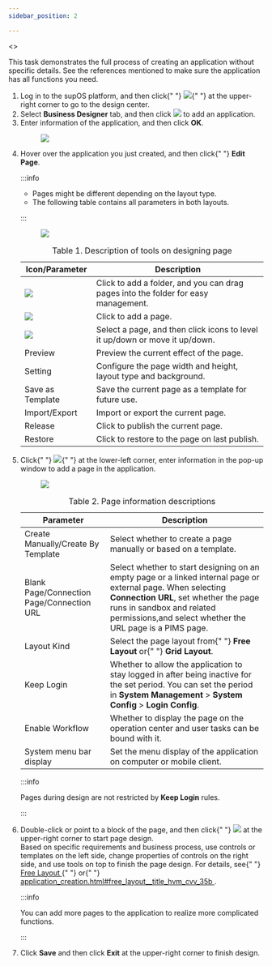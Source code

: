 ```yaml
---
sidebar_position: 2

---
```


<>
<div>
    <section
      className="section"
      id="creating_an_application__context_pvw_xz5_35b"
    >
      <p>
        This task demonstrates the full process of creating an application
        without specific details. See the references mentioned to make sure the
        application has all functions you need.
      </p>
    </section>
    <section id="creating_an_application__steps_yz5_yz5_35b">
      <ol id="creating_an_application__steps_yz5_yz5_35b">
        <li className="stepexpand">
          <span>
            Log in to the supOS platform, and then click{" "}
            <img
              id="creating_an_application__image_pnw_yz5_35b"
              src="https://wordpressfreezonex.oss-cn-hangzhou.aliyuncs.com/appDesign/7.png"
            />{" "}
            at the upper-right corner to go to the design center.
          </span>
        </li>
        <li className="stepexpand">
          <span>
            Select <strong>Business Designer</strong> tab, and
            then click <img
              id="creating_an_application__image_qnw_yz5_35b"
              src="https://wordpressfreezonex.oss-cn-hangzhou.aliyuncs.com/appDesign/16.png"
            /> to add an application.
          </span>
        </li>
        <li className="stepexpand">
          <span>
            Enter information of the application, and then click <strong>OK</strong>.
          </span>
          <div>
            <figure
              className="fignone"
              id="creating_an_application__fig_x3p_kbv_35b"
            >
              <img
                id="creating_an_application__image_dcn_lbv_35b"
                src="https://wordpressfreezonex.oss-cn-hangzhou.aliyuncs.com/appDesign/1.png"
              />
            </figure>
          </div>
        </li>
        <li className="stepexpand">
          <span>
            Hover over the application you just created, and then click{" "}
            <strong>Edit Page</strong>.
          </span>


:::info

<ul><li>Pages might be different depending on the layout type.</li>
<li>The following table contains all parameters in both layouts.</li></ul>

:::

<div>

<figure
              className="fignone"
              id="creating_an_application__fig_lqf_xhv_35b"
            >
              <img
                id="creating_an_application__image_mqf_xhv_35b"
                src="https://wordpressfreezonex.oss-cn-hangzhou.aliyuncs.com/appDesign/5.png"
              />
            </figure>
          </div>
          <div>
            <table
              id="creating_an_application__table_usw_42v_35b"
              className="frame-all"
            >
              <caption>
                <span className="table--title-label">Table 1. </span>
                <span id="creating_an_application__title_vsw_42v_35b">
                  Description of tools on designing page
                </span>
              </caption>
              <colgroup>
                <col style={{ width: "25.97402597402597%" }} />
                <col style={{ width: "74.02597402597402%" }} />
              </colgroup>
              <thead>
                <tr>
                  <th id="creating_an_application__table_usw_42v_35b__entry__1">
                    Icon/Parameter
                  </th>
                  <th id="creating_an_application__table_usw_42v_35b__entry__2">
                    Description
                  </th>
                </tr>
              </thead>
              <tbody>
                <tr>
                  <td headers="creating_an_application__table_usw_42v_35b__entry__1">
                    <img
                      id="creating_an_application__image_mqc_q2v_35b"
                      src="https://wordpressfreezonex.oss-cn-hangzhou.aliyuncs.com/appDesign/Snap6.png"
                    />
                  </td>
                  <td headers="creating_an_application__table_usw_42v_35b__entry__2">
                    Click to add a folder, and you can drag pages into the
                    folder for easy management.
                  </td>
                </tr>
                <tr>
                  <td headers="creating_an_application__table_usw_42v_35b__entry__1">
                    <img
                      id="creating_an_application__image_nqc_q2v_35b"
                      src="https://wordpressfreezonex.oss-cn-hangzhou.aliyuncs.com/appDesign/Snap1.png"
                    />
                  </td>
                  <td headers="creating_an_application__table_usw_42v_35b__entry__2">
                    Click to add a page.
                  </td>
                </tr>
                <tr>
                  <td headers="creating_an_application__table_usw_42v_35b__entry__1">
                    <img
                      id="creating_an_application__image_oqc_q2v_35b"
                      src="https://wordpressfreezonex.oss-cn-hangzhou.aliyuncs.com/appDesign/Snap8.png"
                    />
                  </td>
                  <td headers="creating_an_application__table_usw_42v_35b__entry__2">
                    Select a page, and then click icons to level it up/down or
                    move it up/down.
                  </td>
                </tr>
                <tr>
                  <td headers="creating_an_application__table_usw_42v_35b__entry__1">
                    Preview
                  </td>
                  <td headers="creating_an_application__table_usw_42v_35b__entry__2">
                    Preview the current effect of the page.
                  </td>
                </tr>
                <tr>
                  <td headers="creating_an_application__table_usw_42v_35b__entry__1">
                    Setting
                  </td>
                  <td headers="creating_an_application__table_usw_42v_35b__entry__2">
                    Configure the page width and height, layout type and
                    background.
                  </td>
                </tr>
                <tr>
                  <td headers="creating_an_application__table_usw_42v_35b__entry__1">
                    Save as Template
                  </td>
                  <td headers="creating_an_application__table_usw_42v_35b__entry__2">
                    Save the current page as a template for future use.
                  </td>
                </tr>
                <tr>
                  <td headers="creating_an_application__table_usw_42v_35b__entry__1">
                    Import/Export
                  </td>
                  <td headers="creating_an_application__table_usw_42v_35b__entry__2">
                    Import or export the current page.
                  </td>
                </tr>
                <tr>
                  <td headers="creating_an_application__table_usw_42v_35b__entry__1">
                    Release
                  </td>
                  <td headers="creating_an_application__table_usw_42v_35b__entry__2">
                    Click to publish the current page.
                  </td>
                </tr>
                <tr>
                  <td headers="creating_an_application__table_usw_42v_35b__entry__1">
                    Restore
                  </td>
                  <td headers="creating_an_application__table_usw_42v_35b__entry__2">
                    Click to restore to the page on last publish.
                  </td>
                </tr>
              </tbody>
            </table>
          </div>
        </li>
        <li className="stepexpand">
          <span>
            Click{" "}
            <img
              id="creating_an_application__image_shd_rcv_35b"
              src="https://wordpressfreezonex.oss-cn-hangzhou.aliyuncs.com/appDesign/Snap1.png"
            />{" "}
            at the lower-left corner, enter information in the pop-up window to
            add a page in the application.
          </span>
          <div>
            <figure
              className="fignone"
              id="creating_an_application__fig_kyt_scv_35b"
            >
              <img
                id="creating_an_application__image_lyt_scv_35b"
                src="https://wordpressfreezonex.oss-cn-hangzhou.aliyuncs.com/appDesign/2.png"
              />
            </figure>
            <table
              id="creating_an_application__table_m42_wcv_35b"
              className="frame-all"
            >
              <caption>
                <span className="table--title-label">Table 2. </span>
                <span id="creating_an_application__title_n42_wcv_35b">
                  Page information descriptions
                </span>
              </caption>
              <colgroup>
                <col style={{ width: "36.496350364963504%" }} />
                <col style={{ width: "63.503649635036496%" }} />
              </colgroup>
              <thead>
                <tr>
                  <th id="creating_an_application__table_m42_wcv_35b__entry__1">
                    Parameter
                  </th>
                  <th id="creating_an_application__table_m42_wcv_35b__entry__2">
                    Description
                  </th>
                </tr>
              </thead>
              <tbody>
                <tr>
                  <td headers="creating_an_application__table_m42_wcv_35b__entry__1">
                    Create Manually/Create By Template
                  </td>
                  <td headers="creating_an_application__table_m42_wcv_35b__entry__2">
                    Select whether to create a page manually or based on a
                    template.
                  </td>
                </tr>
                <tr>
                  <td headers="creating_an_application__table_m42_wcv_35b__entry__1">
                    Blank Page/Connection Page/Connection URL
                  </td>
                  <td headers="creating_an_application__table_m42_wcv_35b__entry__2">
                    Select whether to start designing on an empty page or a
                    linked internal page or external page. When selecting <strong>Connection URL</strong>, set
                    whether the page runs in sandbox and related permissions,and
                    select whether the URL page is a PIMS page.
                  </td>
                </tr>
                <tr>
                  <td headers="creating_an_application__table_m42_wcv_35b__entry__1">
                    Layout Kind
                  </td>
                  <td headers="creating_an_application__table_m42_wcv_35b__entry__2">
                    Select the page layout from{" "}
                    <strong>Free Layout</strong> or{" "}
                    <strong>Grid Layout</strong>.
                  </td>
                </tr>
                <tr>
                  <td headers="creating_an_application__table_m42_wcv_35b__entry__1">
                    Keep Login
                  </td>
                  <td headers="creating_an_application__table_m42_wcv_35b__entry__2">
                    Whether to allow the application to stay logged in after
                    being inactive for the set period. You can set the period in <strong>System Management</strong> > <strong>System Config</strong> > <strong>Login Config</strong>.
                  </td>
                </tr>
                <tr>
                  <td headers="creating_an_application__table_m42_wcv_35b__entry__1">
                    Enable Workflow
                  </td>
                  <td headers="creating_an_application__table_m42_wcv_35b__entry__2">
                    Whether to display the page on the operation center and user
                    tasks can be bound with it.
                  </td>
                </tr>
                <tr>
                  <td headers="creating_an_application__table_m42_wcv_35b__entry__1">
                    System menu bar display
                  </td>
                  <td headers="creating_an_application__table_m42_wcv_35b__entry__2">
                    Set the menu display of the application on computer or
                    mobile client.
                  </td>
                </tr>
              </tbody>
            </table>

:::info

Pages during design are not restricted by <strong>Keep Login</strong> rules.

:::

</div>
        </li>
        <li className="stepexpand">
          <span>
            Double-click or point to a block of the page, and then click{" "}
            <img
              id="creating_an_application__image_p54_gdv_35b"
              src="https://wordpressfreezonex.oss-cn-hangzhou.aliyuncs.com/appDesign/Snap9.png"
            />
            at the upper-right corner to start page design.
          </span>
          <div>
            Based on specific requirements and business process, use controls or
            templates on the left side, change properties of controls on the
            right side, and use tools on top to finish the page design. For
            details, see{" "}
            <a href="application_creation.html#free_layout__title_ulg_cvv_35b">
              Free Layout
            </a>{" "}
            or{" "}
            <a href="application_creation.html#free_layout__title_hvm_cvv_35b">
              application_creation.html#free_layout__title_hvm_cvv_35b
            </a>
            .
          </div>
          <div>

         
:::info

You can add more pages to the application to realize more
                complicated functions.

:::

</div>
        </li>
        <li className="stepexpand">
          <span>
            Click <strong>Save</strong> and then click <strong>Exit</strong> at
            the upper-right corner to finish design.
          </span>
        </li>
      </ol>
    </section>
  </div>
</>
